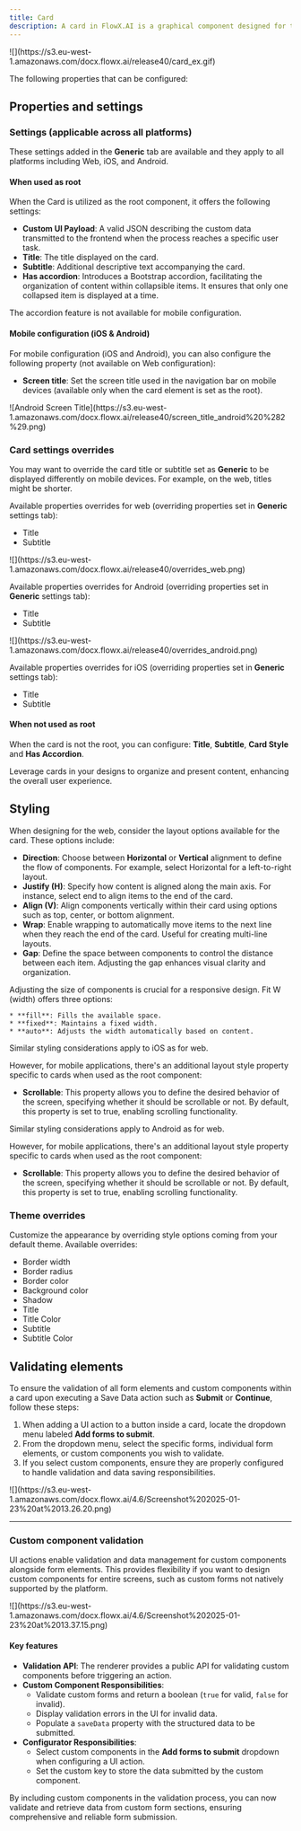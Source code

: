 ```yaml
---
title: Card 
description: A card in FlowX.AI is a graphical component designed for the purpose of grouping and aligning various elements. It offers added functionality by incorporating an accordion feature, allowing users to expand and collapse content as needed.
---
```


<Frame>
![](https://s3.eu-west-1.amazonaws.com/docx.flowx.ai/release40/card_ex.gif)
</Frame>


The following properties that can be configured:


## Properties and settings

### Settings (applicable across all platforms)

These settings added in the **Generic** tab are available and they apply to all platforms including Web, iOS, and Android.

#### When used as root

When the Card is utilized as the root component, it offers the following settings:

- **Custom UI Payload**: A valid JSON describing the custom data transmitted to the frontend when the process reaches a specific user task.
- **Title**: The title displayed on the card.
- **Subtitle**: Additional descriptive text accompanying the card.
- **Has accordion**: Introduces a Bootstrap accordion, facilitating the organization of content within collapsible items. It ensures that only one collapsed item is displayed at a time.

<Info> 
The accordion feature is not available for mobile configuration.
</Info>

#### Mobile configuration (iOS & Android)

For mobile configuration (iOS and Android), you can also configure the following property (not available on Web configuration):

* **Screen title**: Set the screen title used in the navigation bar on mobile devices (available only when the card element is set as the root).

<Frame caption ="Android Card Screen Title">
![Android Screen Title](https://s3.eu-west-1.amazonaws.com/docx.flowx.ai/release40/screen_title_android%20%282%29.png)
</Frame>

### Card settings overrides

You may want to override the card title or subtitle set as **Generic** to be displayed differently on mobile devices. For example, on the web, titles might be shorter.

<Tabs>
<Tab title ="Web">

Available properties overrides for web (overriding properties set in **Generic** settings tab):

* Title
* Subtitle

<Frame>
![](https://s3.eu-west-1.amazonaws.com/docx.flowx.ai/release40/overrides_web.png)
</Frame>

</Tab>
<Tab title="Android">

Available properties overrides for Android (overriding properties set in **Generic** settings tab):

* Title
* Subtitle

<Frame>
![](https://s3.eu-west-1.amazonaws.com/docx.flowx.ai/release40/overrides_android.png)
</Frame>

</Tab>
<Tab title="iOS">

Available properties overrides for iOS (overriding properties set in **Generic** settings tab):

* Title
* Subtitle
</Tab>
</Tabs>

#### When not used as root

When the card is not the root, you can configure: **Title**, **Subtitle**, **Card Style** and **Has Accordion**.

Leverage cards in your designs to organize and present content, enhancing the overall user experience.

## Styling

<Tabs>
<Tab title="Web">
<Tabs>
<Tab title ="Layout">

When designing for the web, consider the layout options available for the card. These options include:

* **Direction**: Choose between **Horizontal** or **Vertical** alignment to define the flow of components. For example, select Horizontal for a left-to-right layout.
* **Justify (H)**: Specify how content is aligned along the main axis. For instance, select end to align items to the end of the card.
* **Align (V)**: Align components vertically within their card using options such as top, center, or bottom alignment.
* **Wrap**: Enable wrapping to automatically move items to the next line when they reach the end of the card. Useful for creating multi-line layouts.
* **Gap**: Define the space between components to control the distance between each item. Adjusting the gap enhances visual clarity and organization.
</Tab>
<Tab title="Sizing">

Adjusting the size of components is crucial for a responsive design. Fit W (width) offers three options:

    * **fill**: Fills the available space.
    * **fixed**: Maintains a fixed width.
    * **auto**: Adjusts the width automatically based on content.
</Tab>
</Tabs>
</Tab>
<Tab title ="iOS">

Similar styling considerations apply to iOS as for web.

However, for mobile applications, there's an additional layout style property specific to cards when used as the root component:

* **Scrollable**:  This property allows you to define the desired behavior of the screen, specifying whether it should be scrollable or not. By default, this property is set to true, enabling scrolling functionality.

</Tab>
<Tab title ="Android">

Similar styling considerations apply to Android as for web.

However, for mobile applications, there's an additional layout style property specific to cards when used as the root component:

* **Scrollable**:  This property allows you to define the desired behavior of the screen, specifying whether it should be scrollable or not. By default, this property is set to true, enabling scrolling functionality.

</Tab>
</Tabs>

### Theme overrides 

Customize the appearance by overriding style options coming from your default theme. Available overrides:

* Border width
* Border radius
* Border color
* Background color
* Shadow
* Title
* Title Color
* Subtitle
* Subtitle Color

<Card title="Layout Demos" href="https://tburleson-layouts-demos.firebaseapp.com/#/docs" icon="link">
</Card>

## Validating elements

To ensure the validation of all form elements and custom components within a card upon executing a Save Data action such as **Submit** or **Continue**, follow these steps:

1. When adding a UI action to a button inside a card, locate the dropdown menu labeled **Add forms to submit**.
2. From the dropdown menu, select the specific forms, individual form elements, or custom components you wish to validate.
3. If you select custom components, ensure they are properly configured to handle validation and data saving responsibilities.

<Frame>
![](https://s3.eu-west-1.amazonaws.com/docx.flowx.ai/4.6/Screenshot%202025-01-23%20at%2013.26.20.png)
</Frame>

---

### Custom component validation

UI actions enable validation and data management for custom components alongside form elements. This provides flexibility if you want to design custom components for entire screens, such as custom forms not natively supported by the platform.

<Frame>
![](https://s3.eu-west-1.amazonaws.com/docx.flowx.ai/4.6/Screenshot%202025-01-23%20at%2013.37.15.png)
</Frame>

#### Key features

- **Validation API**: The renderer provides a public API for validating custom components before triggering an action.
- **Custom Component Responsibilities**:
  - Validate custom forms and return a boolean (`true` for valid, `false` for invalid).
  - Display validation errors in the UI for invalid data.
  - Populate a `saveData` property with the structured data to be submitted.
- **Configurator Responsibilities**:
  - Select custom components in the **Add forms to submit** dropdown when configuring a UI action.
  - Set the custom key to store the data submitted by the custom component.

By including custom components in the validation process, you can now validate and retrieve data from custom form sections, ensuring comprehensive and reliable form submission.
